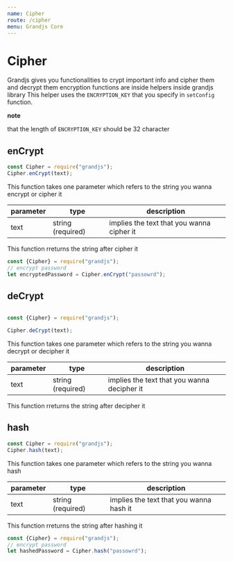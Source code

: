 ```yaml
---
name: Cipher
route: /cipher
menu: Grandjs Core
---
```


# Cipher

Grandjs gives you functionalities to crypt important info and cipher them and decrypt them
encryption functions are inside helpers inside grandjs library
This helper uses the ``ENCRYPTION_KEY`` that you specify in ``setConfig`` function.

**note**

that the length of ``ENCRYPTION_KEY`` should be 32 character

## enCrypt
```javascript
const Cipher = require("grandjs");
Cipher.enCrypt(text);
```

This function takes one parameter which refers to the string you wanna encrypt or cipher it

|parameter   | type  | description  |
|---|---|---|
| text  | string (required)  | implies the text that you wanna cipher it |

This function rreturns the string after cipher it

```javascript
const {Cipher} = require("grandjs");
// encrypt password
let encryptedPassword = Cipher.enCrypt("passowrd");
```


## deCrypt

```javascript

const {Cipher} = require("grandjs");

Cipher.deCrypt(text);

```
This function takes one parameter which refers to the string you wanna decrypt or decipher it

|parameter   | type  | description  |
|---|---|---|
| text  | string (required)  | implies the text that you wanna decipher it |

This function rreturns the string after decipher it


## hash
```javascript
const Cipher = require("grandjs");
Cipher.hash(text);
```

This function takes one parameter which refers to the string you wanna hash

|parameter   | type  | description  |
|---|---|---|
| text  | string (required)  | implies the text that you wanna hash it |

This function rreturns the string after hashing it

```javascript
const {Cipher} = require("grandjs");
// encrypt password
let hashedPassword = Cipher.hash("passowrd");
```

